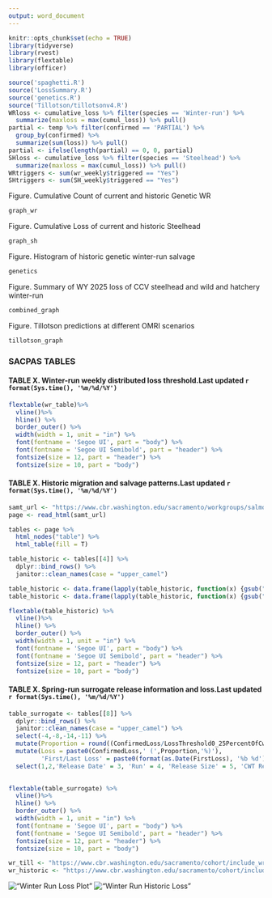 ```yaml
---
output: word_document
---
```


```r
knitr::opts_chunk$set(echo = TRUE)
library(tidyverse)
library(rvest)
library(flextable)
library(officer)

source('spaghetti.R')
source('LossSummary.R')
source('genetics.R')
source('Tillotson/tillotsonv4.R')
WRloss <- cumulative_loss %>% filter(species == 'Winter-run') %>%
  summarize(maxloss = max(cumul_loss)) %>% pull()
partial <- temp %>% filter(confirmed == 'PARTIAL') %>%
  group_by(confirmed) %>%
  summarize(sum(loss)) %>% pull()
partial <- ifelse(length(partial) == 0, 0, partial)
SHloss <- cumulative_loss %>% filter(species == 'Steelhead') %>%
  summarize(maxloss = max(cumul_loss)) %>% pull()
WRtriggers <- sum(wr_weekly$triggered == "Yes")
SHtriggers <- sum(SH_weekly$triggered == "Yes")
```

Figure. Cumulative Count of current and historic Genetic WR
```r
graph_wr

```

Figure. Cumulative Loss of current and historic Steelhead
```r
graph_sh

```

Figure. Histogram of historic genetic winter-run salvage
```r
genetics
```

Figure. Summary of WY 2025 loss of CCV steelhead and wild and hatchery winter-run
```r
combined_graph
```

Figure. Tillotson predictions at different OMRI scenarios
```r
tillotson_graph
```
### SACPAS TABLES
#### TABLE X. Winter-run weekly distributed loss threshold.Last updated `r format(Sys.time(), '%m/%d/%Y')`
```r
flextable(wr_table)%>%
  vline()%>%
  hline() %>%
  border_outer() %>%
  width(width = 1, unit = "in") %>%
  font(fontname = 'Segoe UI', part = "body") %>%
  font(fontname = 'Segoe UI Semibold', part = "header") %>%
  fontsize(size = 12, part = "header") %>%
  fontsize(size = 10, part = "body")
```
#### TABLE X. Historic migration and salvage patterns.Last updated `r format(Sys.time(), '%m/%d/%Y')`
```r


samt_url <- "https://www.cbr.washington.edu/sacramento/workgroups/salmon_monitoring.html"
page <- read_html(samt_url)

tables <- page %>% 
  html_nodes("table") %>%
  html_table(fill = T) 

table_historic <- tables[[4]] %>%
  dplyr::bind_rows() %>%
  janitor::clean_names(case = "upper_camel")

table_historic <- data.frame(lapply(table_historic, function(x) {gsub("BY", " BY", x)})) 
table_historic <- data.frame(lapply(table_historic, function(x) {gsub("WY", " WY", x)})) 
```

```r
flextable(table_historic) %>%
  vline()%>%
  hline() %>%
  border_outer() %>%
  width(width = 1, unit = "in") %>%
  font(fontname = 'Segoe UI', part = "body") %>%
  font(fontname = 'Segoe UI Semibold', part = "header") %>%
  fontsize(size = 12, part = "header") %>%
  fontsize(size = 10, part = "body")
```

#### TABLE X. Spring-run surrogate release information and loss.Last updated `r format(Sys.time(), '%m/%d/%Y')`
```r


table_surrogate <- tables[[8]] %>%
  dplyr::bind_rows() %>%
  janitor::clean_names(case = "upper_camel") %>%
  select(-4,-8,-14,-11) %>%
  mutate(Proportion = round((ConfirmedLoss/LossThreshold0_25PercentOfCwtReleased)*100,1)) %>%
  mutate(Loss = paste0(ConfirmedLoss,' (',Proportion,'%)'),
         'First/Last Loss' = paste0(format(as.Date(FirstLoss), '%b %d'),'/',format(as.Date(LastLoss), '%b %d'))) %>%
  select(1,2,'Release Date' = 3, 'Run' = 4, 'Release Size' = 5, 'CWT Released' = 6, 'Loss Threshold' = 7, 12,13)
  

```

```r
flextable(table_surrogate) %>%
  vline()%>%
  hline() %>%
  border_outer() %>%
  width(width = 1, unit = "in") %>%
  font(fontname = 'Segoe UI', part = "body") %>%
  font(fontname = 'Segoe UI Semibold', part = "header") %>%
  fontsize(size = 12, part = "header") %>%
  fontsize(size = 10, part = "body")
```

```r
wr_till <- "https://www.cbr.washington.edu/sacramento/cohort/include_wrc/load_plot_tillotson_predicted_loss-1.png"
wr_historic <- "https://www.cbr.washington.edu/sacramento/cohort/include_wrc/load_plot_count_genetic_lad_loss-1.png"
```
!["Winter Run Loss Plot"](`r wr_till`)
!["Winter Run Historic Loss"](`r wr_historic`)